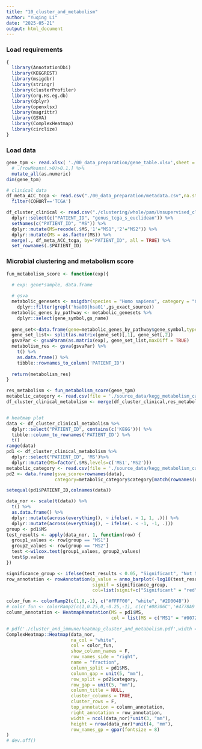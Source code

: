 ```yaml
---
title: "10_cluster_and_metabolism"
author: "Yuqing Li"
date: "2025-05-21"
output: html_document
---
```


### Load requirements
```r
{
  library(AnnotationDbi)
  library(KEGGREST) 
  library(msigdbr)
  library(stringr)
  library(clusterProfiler)
  library(org.Hs.eg.db)
  library(dplyr)
  library(openxlsx)
  library(magrittr)
  library(GSVA)
  library(ComplexHeatmap)
  library(circlize)
}
```

### Load data
```r
gene_tpm <- read.xlsx( './00_data_preparation/gene_table.xlsx',sheet = 1,rowNames = TRUE) %>% 
  # .[rowMeans(.>0)>0.1,] %>% 
  mutate_all(as.numeric)
dim(gene_tpm)

# clinical data
df_meta_ACC_tcga <- read.csv("./00_data_preparation/metadata.csv",na.strings = "") %>% 
  filter(COHORT=='TCGA')

df_cluster_clinical <- read.csv("./clustering/whole/pam/Unsupervised_clustering.csv") %>% 
  dplyr::select(c("PATIENT_ID", "genus_tcga_s_euclidean")) %>% 
  setNames(c("PATIENT_ID", "MS")) %>% 
  dplyr::mutate(MS=recode(.$MS,'1'="MS1",'2'="MS2")) %>% 
  dplyr::mutate(MS = as.factor(MS)) %>% 
  merge(., df_meta_ACC_tcga, by="PATIENT_ID", all = TRUE) %>% 
  set_rownames(.$PATIENT_ID)

```

### Microbial clustering and metabolism score
```r
fun_metabolism_score <- function(exp){
  
  # exp: gene*sample, data.frame

  # gsva
  metabolic_genesets <- msigdbr(species = "Homo sapiens", category = "C2", subcategory = "CP:KEGG") %>% 
    dplyr::filter(grepl('hsa00|hsa01',gs_exact_source))
  metabolic_genes_by_pathway <- metabolic_genesets %>%
    dplyr::select(gene_symbol,gs_name)
  
  gene_set<-data.frame(gene=metabolic_genes_by_pathway$gene_symbol,type=metabolic_genes_by_pathway$gs_name)
  gene_set_list<- split(as.matrix(gene_set)[,1], gene_set[,2])
  gsvaPar <- gsvaParam(as.matrix(exp), gene_set_list,maxDiff = TRUE)
  metabolism_res <- gsva(gsvaPar) %>% 
    t() %>% 
    as.data.frame() %>% 
    tibble::rownames_to_column('PATIENT_ID')
  
  return(metabolism_res)
}

res_metabolism <- fun_metabolism_score(gene_tpm)
metabolic_category <- read.csv(file = './source_data/kegg_metabolism_category.csv',header = TRUE)
df_cluster_clinical_metabolism <- merge(df_cluster_clinical,res_metabolism,by='PATIENT_ID') 


# heatmap plot
data <- df_cluster_clinical_metabolism %>% 
  dplyr::select("PATIENT_ID", contains(c('KEGG'))) %>%
  tibble::column_to_rownames('PATIENT_ID') %>% 
  t() 
range(data)
pd1 <- df_cluster_clinical_metabolism %>% 
  dplyr::select("PATIENT_ID", 'MS')%>% 
  dplyr::mutate(MS=factor(.$MS,levels=c('MS1','MS2')))
metabolic_category <- read.csv(file = './source_data/kegg_metabolism_category.csv',header = TRUE)
pd2 <- data.frame(gsva_score=rownames(data),
                  category=metabolic_category$category[match(rownames(data),metabolic_category$pathway_new)])

setequal(pd1$PATIENT_ID,colnames(data))

data_nor <- scale(t(data)) %>% 
  t() %>% 
  as.data.frame() %>% 
  dplyr::mutate(across(everything(), ~ ifelse(. > 1, 1, .))) %>% 
  dplyr::mutate(across(everything(), ~ ifelse(. < -1, -1, .)))
group <- pd1$MS
test_results <- apply(data_nor, 1, function(row) {
  group1_values <- row[group == "MS1"]
  group2_values <- row[group == "MS2"]
  test <-wilcox.test(group1_values, group2_values)
  test$p.value
})

significance_group <- ifelse(test_results < 0.05, "Significant", "Not Significant")
row_annotation <- rowAnnotation(p_value = anno_barplot(-log10(test_results)),
                                signif = significance_group,
                                col=list(signif=c("Significant" = "red", "Not Significant" = "#eaebea")))

color_fun <- colorRamp2(c(1,0,-1), c("#FFFF00", "white", "#2D004B"))
# color_fun <- colorRamp2(c(1,0.25,0,-0.25,-1), c(c('#08306C','#4778A9','#68AAD1','#9FC7E0','#C9DBEA')))
column_annotation <- HeatmapAnnotation(MS = pd1$MS,
                                       col = list(MS = c("MS1" = "#0072B5CC", "MS2" = "#E18727CC")))

# pdf('./cluster_and_immune/heatmap_cluster_and_metabolism.pdf',width = 15,height = 15)
ComplexHeatmap::Heatmap(data_nor, 
                        na_col = "white",
                        col = color_fun, 
                        show_column_names = F,
                        row_names_side = "right",
                        name = "fraction",
                        column_split = pd1$MS, 
                        column_gap = unit(5, "mm"),
                        row_split = pd2$category,
                        row_gap = unit(5, "mm"),
                        column_title = NULL,
                        cluster_columns = TRUE,
                        cluster_rows = F, 
                        top_annotation = column_annotation,
                        right_annotation = row_annotation,
                        width = ncol(data_nor)*unit(3, "mm"), 
                        height = nrow(data_nor)*unit(4, "mm"),
                        row_names_gp = gpar(fontsize = 8)  
)
# dev.off()
```
